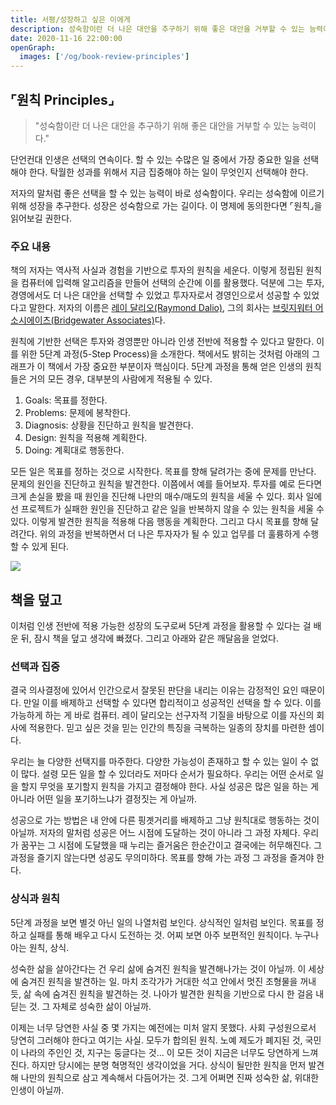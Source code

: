```yaml
---
title: 서평/성장하고 싶은 이에게
description: 성숙함이란 더 나은 대안을 추구하기 위해 좋은 대안을 거부할 수 있는 능력이다.
date: 2020-11-16 22:00:00
openGraph:
  images: ['/og/book-review-principles']
---
```


## ⌜원칙 Principles⌟

> "성숙함이란 더 나은 대안을 추구하기 위해 좋은 대안을 거부할 수 있는 능력이다."

단언컨대 인생은 선택의 연속이다. 할 수 있는 수많은 일 중에서 가장 중요한 일을 선택해야 한다. 탁월한 성과를 위해서 지금 집중해야 하는 일이 무엇인지 선택해야 한다.

저자의 말처럼 좋은 선택을 할 수 있는 능력이 바로 성숙함이다. 우리는 성숙함에 이르기 위해 성장을 추구한다. 성장은 성숙함으로 가는 길이다. 이 명제에 동의한다면 ⌜원칙⌟을 읽어보길 권한다.

### 주요 내용

책의 저자는 역사적 사실과 경험을 기반으로 투자의 원칙을 세운다. 이렇게 정립된 원칙을 컴퓨터에 입력해 알고리즘을 만들어 선택의 순간에 이를 활용했다. 덕분에 그는 투자, 경영에서도 더 나은 대안을 선택할 수 있었고 투자자로서 경영인으로서 성공할 수 있었다고 말한다. 저자의 이름은 [레이 달리오(Raymond Dalio)](https://ko.wikipedia.org/wiki/%EB%A0%88%EC%9D%B4_%EB%8B%AC%EB%A6%AC%EC%98%A4), 그의 회사는 [브릿지워터 어소시에이츠(Bridgewater Associates)](https://ko.wikipedia.org/wiki/%EB%B8%8C%EB%A6%AC%EC%A7%80%EC%9B%8C%ED%84%B0_%EC%96%B4%EC%86%8C%EC%8B%9C%EC%97%90%EC%9D%B4%EC%B8%A0)다.

원칙에 기반한 선택은 투자와 경영뿐만 아니라 인생 전반에 적용할 수 있다고 말한다. 이를 위한 5단계 과정(5-Step Process)을 소개한다. 책에서도 밝히는 것처럼 아래의 그래프가 이 책에서 가장 중요한 부분이자 핵심이다. 5단계 과정을 통해 얻은 인생의 원칙들은 거의 모든 경우, 대부분의 사람에게 적용될 수 있다.

1. Goals: 목표를 정한다.
2. Problems: 문제에 봉착한다.
3. Diagnosis: 상황을 진단하고 원칙을 발견한다.
4. Design: 원칙을 적용해 계획한다.
5. Doing: 계획대로 행동한다.

모든 일은 목표를 정하는 것으로 시작한다. 목표를 향해 달려가는 중에 문제를 만난다. 문제의 원인을 진단하고 원칙을 발견한다. 이쯤에서 예를 들어보자. 투자를 예로 든다면 크게 손실을 봤을 때 원인을 진단해 나만의 매수/매도의 원칙을 세울 수 있다. 회사 일에선 프로젝트가 실패한 원인을 진단하고 같은 일을 반복하지 않을 수 있는 원칙을 세울 수 있다. 이렇게 발견한 원칙을 적용해 다음 행동을 계획한다. 그리고 다시 목표를 향해 달려간다. 위의 과정을 반복하면서 더 나은 투자자가 될 수 있고 업무를 더 훌륭하게 수행할 수 있게 된다.

![](/images/book-review/the-five-step-process.png)

## 책을 덮고

이처럼 인생 전반에 적용 가능한 성장의 도구로써 5단계 과정을 활용할 수 있다는 걸 배운 뒤, 잠시 책을 덮고 생각에 빠졌다. 그리고 아래와 같은 깨달음을 얻었다.

### 선택과 집중

결국 의사결정에 있어서 인간으로서 잘못된 판단을 내리는 이유는 감정적인 요인 때문이다. 만일 이를 배제하고 선택할 수 있다면 합리적이고 성공적인 선택을 할 수 있다. 이를 가능하게 하는 게 바로 컴퓨터. 레이 달리오는 선구자적 기질을 바탕으로 이를 자신의 회사에 적용한다. 믿고 싶은 것을 믿는 인간의 특징을 극복하는 일종의 장치를 마련한 셈이다.

우리는 늘 다양한 선택지를 마주한다. 다양한 가능성이 존재하고 할 수 있는 일이 수 없이 많다. 설령 모든 일을 할 수 있더라도 저마다 순서가 필요하다. 우리는 어떤 순서로 일을 할지 무엇을 포기할지 원칙을 가지고 결정해야 한다. 사실 성공은 많은 일을 하는 게 아니라 어떤 일을 포기하느냐가 결정짓는 게 아닐까.

성공으로 가는 방법은 내 안에 다른 핑곗거리를 배제하고 그냥 원칙대로 행동하는 것이 아닐까. 저자의 말처럼 성공은 어느 시점에 도달하는 것이 아니라 그 과정 자체다. 우리가 꿈꾸는 그 시점에 도달했을 때 누리는 즐거움은 한순간이고 결국에는 허무해진다. 그 과정을 즐기지 않는다면 성공도 무의미하다. 목표를 향해 가는 과정 그 과정을 즐겨야 한다.

### 상식과 원칙

5단계 과정을 보면 별것 아닌 일의 나열처럼 보인다. 상식적인 일처럼 보인다. 목표를 정하고 실패를 통해 배우고 다시 도전하는 것. 어찌 보면 아주 보편적인 원칙이다. 누구나 아는 원칙, 상식.

성숙한 삶을 살아간다는 건 우리 삶에 숨겨진 원칙을 발견해나가는 것이 아닐까. 이 세상에 숨겨진 원칙을 발견하는 일. 마치 조각가가 거대한 석고 안에서 멋진 조형물을 꺼내듯, 삶 속에 숨겨진 원칙을 발견하는 것. 나아가 발견한 원칙을 기반으로 다시 한 걸음 내딛는 것. 그 자체로 성숙한 삶이 아닐까.

이제는 너무 당연한 사실 중 몇 가지는 예전에는 미처 알지 못했다. 사회 구성원으로서 당연히 그러해야 한다고 여기는 사실. 모두가 합의된 원칙. 노예 제도가 폐지된 것, 국민이 나라의 주인인 것, 지구는 둥글다는 것... 이 모든 것이 지금은 너무도 당연하게 느껴진다. 하지만 당시에는 분명 혁명적인 생각이었을 거다. 상식이 될만한 원칙을 먼저 발견해 나만의 원칙으로 삼고 계속해서 다듬어가는 것. 그게 어쩌면 진짜 성숙한 삶, 위대한 인생이 아닐까.

